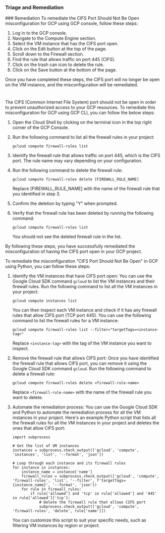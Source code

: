 
### Triage and Remediation
<Tabs>
<Tab title='Remediation'>
### Remediation

<AccordionGroup>
<Accordion title='Using Console' defaultOpen='true'>
To remediate the CIFS Port Should Not Be Open misconfiguration for GCP using GCP console, follow these steps:

1. Log in to the GCP console.
2. Navigate to the Compute Engine section.
3. Select the VM instance that has the CIFS port open.
4. Click on the Edit button at the top of the page.
5. Scroll down to the Firewall section.
6. Find the rule that allows traffic on port 445 (CIFS).
7. Click on the trash can icon to delete the rule.
8. Click on the Save button at the bottom of the page.

Once you have completed these steps, the CIFS port will no longer be open on the VM instance, and the misconfiguration will be remediated.

#
</Accordion>

<Accordion title='Using CLI'>
The CIFS (Common Internet File System) port should not be open in order to prevent unauthorized access to your GCP resources. To remediate this misconfiguration for GCP using GCP CLI, you can follow the below steps:

1. Open the Cloud Shell by clicking on the terminal icon in the top right corner of the GCP Console.
2. Run the following command to list all the firewall rules in your project:

   ```
   gcloud compute firewall-rules list
   ```

3. Identify the firewall rule that allows traffic on port 445, which is the CIFS port. The rule name may vary depending on your configuration.
4. Run the following command to delete the firewall rule:

   ```
   gcloud compute firewall-rules delete [FIREWALL_RULE_NAME]
   ```

   Replace [FIREWALL_RULE_NAME] with the name of the firewall rule that you identified in step 3.

5. Confirm the deletion by typing "Y" when prompted.
6. Verify that the firewall rule has been deleted by running the following command:

   ```
   gcloud compute firewall-rules list
   ```

   You should not see the deleted firewall rule in the list.

By following these steps, you have successfully remediated the misconfiguration of having the CIFS port open in your GCP project.
</Accordion>

<Accordion title='Using Python'>
To remediate the misconfiguration "CIFS Port Should Not Be Open" in GCP using Python, you can follow these steps:

1. Identify the VM instances that have CIFS port open: You can use the Google Cloud SDK command `gcloud` to list the VM instances and their firewall rules. Run the following command to list all the VM instances in your project:

   ```
   gcloud compute instances list
   ```

   You can then inspect each VM instance and check if it has any firewall rules that allow CIFS port (TCP port 445). You can use the following command to list the firewall rules for a VM instance:

   ```
   gcloud compute firewall-rules list --filter="targetTags=<instance-tag>"
   ```

   Replace `<instance-tag>` with the tag of the VM instance you want to inspect.

2. Remove the firewall rule that allows CIFS port: Once you have identified the firewall rule that allows CIFS port, you can remove it using the Google Cloud SDK command `gcloud`. Run the following command to delete a firewall rule:

   ```
   gcloud compute firewall-rules delete <firewall-rule-name>
   ```

   Replace `<firewall-rule-name>` with the name of the firewall rule you want to delete.

3. Automate the remediation process: You can use the Google Cloud SDK and Python to automate the remediation process for all the VM instances in your project. Here's an example Python script that lists all the firewall rules for all the VM instances in your project and deletes the ones that allow CIFS port:

   ```
   import subprocess

   # Get the list of VM instances
   instances = subprocess.check_output(['gcloud', 'compute', 'instances', 'list', '--format', 'json'])

   # Loop through each instance and its firewall rules
   for instance in instances:
       instance_name = instance['name']
       firewall_rules = subprocess.check_output(['gcloud', 'compute', 'firewall-rules', 'list', '--filter', f'targetTags={instance_name}', '--format', 'json'])
       for rule in firewall_rules:
           if rule['allowed'] and 'tcp' in rule['allowed'] and '445' in rule['allowed']['tcp']:
               # Delete the firewall rule that allows CIFS port
               subprocess.check_output(['gcloud', 'compute', 'firewall-rules', 'delete', rule['name']])
   ```

   You can customize this script to suit your specific needs, such as filtering VM instances by region or project.
</Accordion>

</AccordionGroup>
</Tab>
</Tabs>
